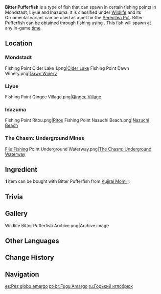 {{About|the fish|the [[furnishing]]|Ornamental Bitter Pufferfish}}
{{Item Infobox
|id           = 131020
|type         = Fish
|invCategory  = Materials
|lbFamily     = Fish
|lbGroup      = Pufferfish
|lbType       = Wildlife
|image        = Item Bitter Pufferfish.png
|location     = 
|rarity       = 3
|description  = A rare pufferfish variant. As the name suggests, this creature spreads bitterness wherever it goes in the underwater world. Its water cannon projectiles are slower and smaller than those of its ordinary counterparts, but the power of such attacks is undiminished due to the incredibly bitter pheromones within. During their courtship phase, an observer might bear witness to the curious sight of males and females of this species blasting each other with these water cannons. Perhaps passing on the bitterness of life is also a manifestation of love.
|source1      = [[Fishing]]
}}
'''Bitter Pufferfish''' is a type of fish that can spawn in certain fishing points in Mondstadt, Liyue and Inazuma. It is classified under [[Wildlife]] and its Ornamental variant can be used as a pet for the [[Serenitea Pot]]. Bitter Pufferfish can be obtained through fishing using {{Item|Fake Fly Bait|20}}. This fish will spawn at any in-game [[time]].

==Location==
{{Main|Fishing Points}}

===Mondstadt===
<gallery hideaddbutton="true" captionalign="center">
Fishing Point Cider Lake 1.png|[[Cider Lake]]
Fishing Point Dawn Winery.png|[[Dawn Winery]]
</gallery>

===Liyue===
<gallery hideaddbutton="true" captionalign="center">
Fishing Point Qingce Village.png|[[Qingce Village]]
</gallery>

===Inazuma===
<gallery hideaddbutton="true" captionalign="center">
Fishing Point Ritou.png|[[Ritou]]
Fishing Point Nazuchi Beach.png|[[Nazuchi Beach]]
</gallery>

===The Chasm: Underground Mines===
<gallery hideaddbutton="true" captionalign="center">
File:Fishing Point Underground Waterway.png|[[The Chasm/Underground Mines|The Chasm: Underground Waterway]]
</gallery>

==Ingredient==
'''1''' item can be bought with Bitter Pufferfish from [[Kujirai Momiji]]:
{{Shop/Header|currency=Fish}}
{{Shop|Ako's Sake Vessel|{{Card|Raimei Angelfish|3}}{{Card|Pufferfish|10}}{{Card|Bitter Pufferfish|10}}|4}}
{{Shop/Footer}}

==Trivia==
{{Transclude|Pufferfish|Trivia}}

==Gallery==
<gallery hideaddbutton="true" captionalign="center">
Wildlife Bitter Pufferfish Archive.png|Archive image
</gallery>

==Other Languages==
{{Other Languages
|en      = Bitter Pufferfish
|zhs     = 苦炮鲀
|zhs_rm  = Kǔ Pàotún
|zht     = 苦炮魨
|zht_rm  = Kǔ Pàotún
|zh_tl   = Bitter Pufferfish
|ja      = {{Rubi|苦|にがい|鉄|てっ|砲|ぽう}}フグ
|ja_rm   = Nigai Teppou Fugu
|ja_tl   = Bitter Gun Pufferfish
|ko      = 쓴맛 {{tt|대포|大砲}} {{tt|복어|鰒魚}}
|ko_rm   = Sseun-mat Daepo Bogeo
|ko_tl   = Bitter Cannon Pufferfish
|es      = Pez globo amargo
|es_tl   = Bitter Pufferfish
|fr      = Poisson-globe amer
|fr_tl   = Bitter Pufferfish
|ru      = Горький иглобрюх
|ru_tl   = Bitter Blowfish
|th      = Bitter Pufferfish
|vi      = Cá Pháo Cay Đắng
|vi_tl   = 
|de      = Bitterer Kugelfisch
|de_tl   = Bitter Pufferfish
|id      = Bitter Pufferfish
|pt      = Fugu Amargo
|pt_tl   = 
}}

==Change History==
{{Change History|2.1}}

==Navigation==
{{Material Navbox|type=Fishing Materials|state=collapsed}}
{{Wildlife Navbox}}

[[es:Pez globo amargo]]
[[pt-br:Fugu Amargo]]
[[ru:Горький иглобрюх]]